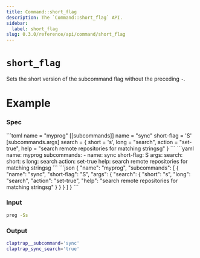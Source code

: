```yaml
---
title: Command::short_flag
description: The `Command::short_flag` API.
sidebar:
  label: short_flag
slug: 0.3.0/reference/api/command/short_flag
---
```



# `short_flag` <LinkButton href="https://docs.rs/clap/latest/clap/struct.Command.html#method.short_flag" icon="open-book" variant="minimal" />

<Badge text="since 0.1.0" size="small" />

Sets the short version of the subcommand flag without the preceding `-`.

# Example

### Spec

<Tabs syncKey="format">
  <TabItem label="TOML">
    ```toml
    name = "myprog"
    [[subcommands]]
    name = "sync"
    short-flag = 'S'
    [subcommands.args]
    search = { short = 's', long = "search", action = "set-true", help = "search remote repositories for matching stringsg" }
    ```
  </TabItem>

  <TabItem label="YAML">
    ```yaml
    name: myprog
    subcommands:
    - name: sync
      short-flag: S
      args:
        search:
          short: s
          long: search
          action: set-true
          help: search remote repositories for matching stringsg
    ```
  </TabItem>

  <TabItem label="JSON">
    ```json
    {
      "name": "myprog",
      "subcommands": [
        {
          "name": "sync",
          "short-flag": "S",
          "args": {
            "search": {
              "short": "s",
              "long": "search",
              "action": "set-true",
              "help": "search remote repositories for matching stringsg"
            }
          }
        }
      ]
    }
    ```
  </TabItem>
</Tabs>

### Input

```bash
prog -Ss
```

### Output

```bash
claptrap__subcommand='sync'
claptrap_sync_search='true'
```
